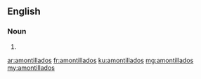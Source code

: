 ==English==

===Noun===
{{head|en}}

# {{plural of|amontillado}}

[[ar:amontillados]]
[[fr:amontillados]]
[[ku:amontillados]]
[[mg:amontillados]]
[[my:amontillados]]